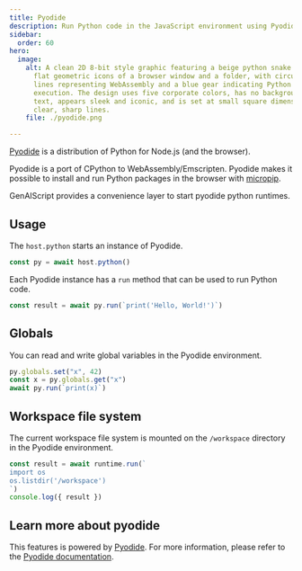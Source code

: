 ```yaml
---
title: Pyodide
description: Run Python code in the JavaScript environment using Pyodide.
sidebar:
  order: 60
hero:
  image:
    alt: A clean 2D 8-bit style graphic featuring a beige python snake curled around
      flat geometric icons of a browser window and a folder, with circuit board
      lines representing WebAssembly and a blue gear indicating Python code
      execution. The design uses five corporate colors, has no background or
      text, appears sleek and iconic, and is set at small square dimensions with
      clear, sharp lines.
    file: ./pyodide.png

---
```


[Pyodide](https://pyodide.org/) is a distribution of Python for Node.js (and the browser).

Pyodide is a port of CPython to WebAssembly/Emscripten.
Pyodide makes it possible to install and run Python packages in the browser with [micropip](https://micropip.pyodide.org/en/stable/project/usage.html).

GenAIScript provides a convenience layer to start pyodide python runtimes.

## Usage

The `host.python` starts an instance of Pyodide.

```js wrap
const py = await host.python()
```

Each Pyodide instance has a `run` method that can be used to run Python code.

```js wrap
const result = await py.run(`print('Hello, World!')`)
```

## Globals

You can read and write global variables in the Pyodide environment.

```js wrap
py.globals.set("x", 42)
const x = py.globals.get("x")
await py.run(`print(x)`)
```

## Workspace file system

The current workspace file system is mounted on the `/workspace` directory in the Pyodide environment.

```js wrap
const result = await runtime.run(`
import os
os.listdir('/workspace')
`)
console.log({ result })
```

## Learn more about pyodide

This features is powered by [Pyodide](https://pyodide.org/). For more information, please refer to the [Pyodide documentation](https://pyodide.org/docs/).
